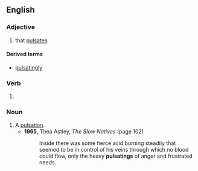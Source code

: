 ==English==

===Adjective===
{{en-adj}}

# that [[pulsate]]s

====Derived terms====
* [[pulsatingly]]

===Verb===
{{head|en|verb form}}

# {{present participle of|en|pulsate|nocat=1}}

===Noun===
{{en-noun}}

# A [[pulsation]].
#* '''1965''', Thea Astley, ''The Slow Natives'' (page 102)
#*: Inside there was some fierce acid burning steadily that seemed to be in control of his veins through which no blood could flow, only the heavy '''pulsatings''' of anger and frustrated needs.